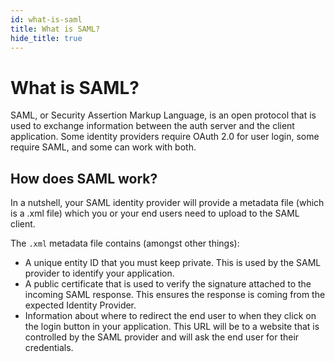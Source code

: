 ```yaml
---
id: what-is-saml
title: What is SAML?
hide_title: true
---
```


<!-- COPY DOCS -->
<!-- ./thirdpartyemailpassword/common-customizations/saml/what-is-saml.mdx -->

# What is SAML?

SAML, or Security Assertion Markup Language, is an open protocol that is used to exchange information between the auth server and the client application. Some identity providers require OAuth 2.0 for user login, some require SAML, and some can work with both.

## How does SAML work?

In a nutshell, your SAML identity provider will provide a metadata file (which is a .xml file) which you or your end users need to upload to the SAML client.

The `.xml` metadata file contains (amongst other things):
- A unique entity ID that you must keep private. This is used by the SAML provider to identify your application.
- A public certificate that is used to verify the signature attached to the incoming SAML response. This ensures the response is coming from the expected Identity Provider.
- Information about where to redirect the end user to when they click on the login button in your application. This URL will be to a website that is controlled by the SAML provider and will ask the end user for their credentials.
